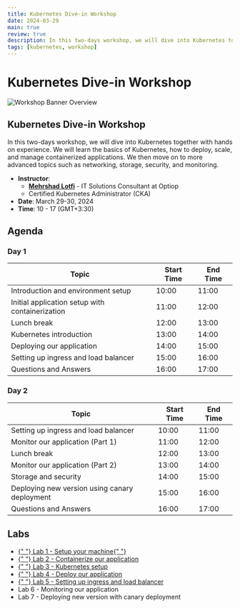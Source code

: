 ```yaml
---
title: Kubernetes Dive-in Workshop
date: 2024-03-29
main: true
review: true
description: In this two-days workshop, we will dive into Kubernetes together with hands on experience.  We learn how to deploy, scale, and manage contanerized applications.
tags: [kubernetes, workshop]
---
```


# Kubernetes Dive-in Workshop

<picture>
  <Image
    src="/static/images/events/kubernetes-dive-in-workshop.png"
    alt="Workshop Banner Overview"
    width={1300}
    height={1300}
  />
</picture>

## Kubernetes Dive-in Workshop

In this two-days workshop, we will dive into Kubernetes together with hands on experience.
We will learn the basics of Kubernetes, how to deploy, scale, and manage containerized applications.
We then move on to more advanced topics such as networking, storage, security, and monitoring.

- **Instructor**:
  - [**Mehrshad Lotfi**](https://linkedin.com/in/mehrshad-lotfi) - IT Solutions Consultant at Optiop
  - Certified Kubernetes Administrator (CKA)
- **Date**: March 29-30, 2024
- **Time**: 10 - 17 (GMT+3:30)

## Agenda

### Day 1

| Topic                                           | Start Time | End Time |
| ----------------------------------------------- | ---------- | -------- |
| Introduction and environment setup              | 10:00      | 11:00    |
| Initial application setup with containerization | 11:00      | 12:00    |
| Lunch break                                     | 12:00      | 13:00    |
| Kubernetes introduction                         | 13:00      | 14:00    |
| Deploying our application                       | 14:00      | 15:00    |
| Setting up ingress and load balancer            | 15:00      | 16:00    |
| Questions and Answers                           | 16:00      | 17:00    |

### Day 2

| Topic                                         | Start Time | End Time |
| --------------------------------------------- | ---------- | -------- |
| Setting up ingress and load balancer          | 10:00      | 11:00    |
| Monitor our application (Part 1)              | 11:00      | 12:00    |
| Lunch break                                   | 12:00      | 13:00    |
| Monitor our application (Part 2)              | 13:00      | 14:00    |
| Storage and security                          | 14:00      | 15:00    |
| Deploying new version using canary deployment | 15:00      | 16:00    |
| Questions and Answers                         | 16:00      | 17:00    |

## Labs

- <a href="./kubernetes-workshop/lab01-setup-environment">
    {" "}
    Lab 1 - Setup your machine{" "}
  </a>
- <a href="./kubernetes-workshop/lab02-python-nextjs-app-overview">
    {" "}
    Lab 2 - Containerize our application
  </a>
- <a href="./kubernetes-workshop/lab03-kubernetes-setup">
    {" "}
    Lab 3 - Kubernetes setup
  </a>
- <a href="./kubernetes-workshop/lab04-deploy-application">
    {" "}
    Lab 4 - Deploy our application
  </a>
- <a href="./kubernetes-workshop/lab05-ingress-loadbalancer">
    {" "}
    Lab 5 - Setting up ingress and load balancer
  </a>
- Lab 6 - Monitoring our application
- Lab 7 - Deploying new version with canary deployment
